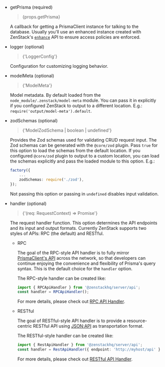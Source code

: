 
-   getPrisma (required)

    <blockquote>{props.getPrisma}</blockquote>

    A callback for getting a PrismaClient instance for talking to the database. Usually you'll use an enhanced instance created with ZenStack's [`enhance`](../runtime-api#enhance) API to ensure access policies are enforced.

-   logger (optional)

    <blockquote>{'LoggerConfig'}</blockquote>

    Configuration for customizing logging behavior.

-   modelMeta (optional)

    <blockquote>{'ModelMeta'}</blockquote>

    Model metadata. By default loaded from the `node_module/.zenstack/model-meta` module. You can pass it in explicitly if you configured ZenStack to output to a different location. E.g.: `require('output/model-meta').default`.

-   zodSchemas (optional)

    <blockquote>{'ModelZodSchema | boolean | undefined'}</blockquote>

    Provides the Zod schemas used for validating CRUD request input. The Zod schemas can be generated with the `@core/zod` plugin. Pass `true` for this option to load the schemas from the default location. If you configured `@core/zod` plugin to output to a custom location, you can load the schemas explicitly and pass the loaded module to this option. E.g.:

    ```ts
    factory({
        ...
        zodSchemas: require('./zod'),
    });
    ```

    Not passing this option or passing in `undefined` disables input validation.

-   handler (optional)

    <blockquote>{'(req: RequestContext) => Promise<Response>'}</blockquote>

    The request handler function. This option determines the API endpoints and its input and output formats. Currently ZenStack supports two styles of APIs: RPC (the default) and RESTful.

    - RPC

        The goal of the RPC-style API handler is to fully mirror [PrismaClient's API](https://www.prisma.io/docs/reference/api-reference/prisma-client-reference#model-queries) across the network, so that developers can continue enjoying the convenience and flexibility of Prisma's query syntax. This is the default choice for the `handler` option.

        The RPC-style handler can be created like:

        ```ts
        import { RPCApiHandler } from '@zenstackhq/server/api';
        const handler = RPCApiHandler();
        ```

        For more details, please check out [RPC API Handler](./api-handlers/rpc).

    - RESTful

        The goal of RESTful-style API handler is to provide a resource-centric RESTful API using [JSON:API](https://jsonapi.org/) as transportation format.

        The RESTful-style handler can be created like:

        ```ts
        import { RestApiHandler } from '@zenstackhq/server/api';
        const handler = RestApiHandler({ endpoint: 'http://myhost/api' });
        ```

        For more details, please check out [RESTful API Handler](./api-handlers/rest).
